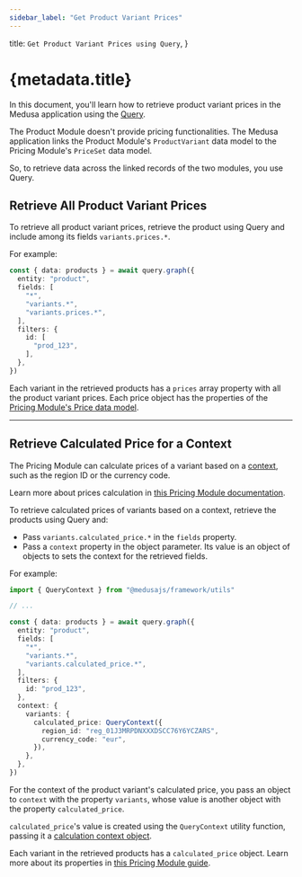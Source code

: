 ```yaml
---
sidebar_label: "Get Product Variant Prices"
---
```


  title: `Get Product Variant Prices using Query`,
}

# {metadata.title}

In this document, you'll learn how to retrieve product variant prices in the Medusa application using the [Query](!docs!/learn/advanced-development/module-links/query).

<Note title="Why use Query?">

The Product Module doesn't provide pricing functionalities. The Medusa application links the Product Module's `ProductVariant` data model to the Pricing Module's `PriceSet` data model.

So, to retrieve data across the linked records of the two modules, you use Query.

</Note>

## Retrieve All Product Variant Prices

To retrieve all product variant prices, retrieve the product using Query and include among its fields `variants.prices.*`.

For example:

```ts highlights={[["6"]]}
const { data: products } = await query.graph({
  entity: "product",
  fields: [
    "*",
    "variants.*",
    "variants.prices.*",
  ],
  filters: {
    id: [
      "prod_123",
    ],
  },
})
```

Each variant in the retrieved products has a `prices` array property with all the product variant prices. Each price object has the properties of the [Pricing Module's Price data model](/references/pricing/models/Price).

---

## Retrieve Calculated Price for a Context

The Pricing Module can calculate prices of a variant based on a [context](../../../pricing/price-calculation/page.mdx#calculation-context), such as the region ID or the currency code.

<Note title="Tip">

Learn more about prices calculation in [this Pricing Module documentation](../../../pricing/price-calculation/page.mdx).

</Note>

To retrieve calculated prices of variants based on a context, retrieve the products using Query and:

- Pass `variants.calculated_price.*` in the `fields` property.
- Pass a `context` property in the object parameter. Its value is an object of objects to sets the context for the retrieved fields.

For example:

```ts highlights={[["6"], ["12"], ["13"], ["14"], ["15"], ["16"], ["17"]]}
import { QueryContext } from "@medusajs/framework/utils"

// ...

const { data: products } = await query.graph({
  entity: "product",
  fields: [
    "*",
    "variants.*",
    "variants.calculated_price.*",
  ],
  filters: {
    id: "prod_123",
  },
  context: {
    variants: {
      calculated_price: QueryContext({
        region_id: "reg_01J3MRPDNXXXDSCC76Y6YCZARS",
        currency_code: "eur",
      }),
    },
  },
})
```

For the context of the product variant's calculated price, you pass an object to `context` with the property `variants`, whose value is another object with the property `calculated_price`.

`calculated_price`'s value is created using the `QueryContext` utility function, passing it a [calculation context object](../../../pricing/price-calculation/page.mdx#calculation-context).

Each variant in the retrieved products has a `calculated_price` object. Learn more about its properties in [this Pricing Module guide](../../../pricing/price-calculation/page.mdx#returned-price-object).
